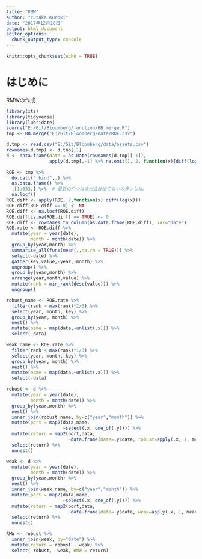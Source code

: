 ```yaml
---
title: "RMW"
author: "Yutaka Kuroki"
date: "2017年12月18日"
output: html_document
editor_options: 
  chunk_output_type: console
---
```


```r
knitr::opts_chunk$set(echo = TRUE)
```


# はじめに
RMWの作成

```r
library(xts)
library(tidyverse)
library(lubridate)
source("E:/Git/Bloomberg/function/BB.merge.R")
tmp <- BB.merge("E:/Git/Bloomberg/data/ROE.csv")
```

```r
d.tmp <- read.csv("E:/Git/Bloomberg/data/assets.csv")
rownames(d.tmp) <- d.tmp[,1]
d <- data.frame(date = as.Date(rownames(d.tmp)[-1]),
                apply(d.tmp[,-1] %>% na.omit(), 2, function(x){diff(log(x))}))
```


```r
ROE <- tmp %>% 
  do.call("rbind",.) %>% 
  as.data.frame() %>% 
  .[1:653,] %>%  # 最近のやつはまだ会計出てないの多いしね。
  na.locf()
ROE.diff <- apply(ROE, 2,function(x) diff(log(x))) 
ROE.diff[ROE.diff == 0] <- NA
ROE.diff <- na.locf(ROE.diff)
ROE.diff[is.na(ROE.diff) == TRUE] <- 0
ROE.diff <- rownames_to_column(as.data.frame(ROE.diff), var="date")
ROE.rate <- ROE.diff %>% 
  mutate(year = year(date),
         month = month(date)) %>% 
  group_by(year,month) %>% 
  summarise_all(funs(mean(.,na.rm = TRUE))) %>% 
  select(-date) %>% 
  gather(key,value,-year,-month) %>% 
  ungroup() %>% 
  group_by(year,month) %>% 
  arrange(year,month,value) %>% 
  mutate(rank = min_rank(desc(value))) %>% 
  ungroup()
```


```r
robust_name <- ROE.rate %>% 
  filter(rank > max(rank)*2/3) %>% 
  select(year, month, key) %>% 
  group_by(year, month) %>% 
  nest() %>% 
  mutate(name = map(data,~unlist(.x))) %>% 
  select(-data)

weak_name <- ROE.rate %>% 
  filter(rank < max(rank)*1/3) %>% 
  select(year, month, key) %>% 
  group_by(year, month) %>% 
  nest() %>% 
  mutate(name = map(data,~unlist(.x))) %>% 
  select(-data)
```

```r
robust <- d %>% 
  mutate(year = year(date),
         month = month(date)) %>% 
  group_by(year,month) %>% 
  nest() %>% 
  inner_join(robust_name, by=c("year","month")) %>% 
  mutate(port = map2(data,name,
                     ~select(.x, one_of(.y)))) %>% 
  mutate(return = map2(port,data,
                       ~data.frame(date=.y$date, robust=apply(.x, 1, mean)))) %>% 
  select(return) %>% 
  unnest()

weak <- d %>% 
  mutate(year = year(date),
         month = month(date)) %>% 
  group_by(year,month) %>% 
  nest() %>% 
  inner_join(weak_name, by=c("year","month")) %>% 
  mutate(port = map2(data,name,
                     ~select(.x, one_of(.y)))) %>% 
  mutate(return = map2(port,data,
                       ~data.frame(date=.y$date, weak=apply(.x, 1, mean)))) %>% 
  select(return) %>% 
  unnest()

RMW <- robust %>% 
  inner_join(weak, by="date") %>% 
  mutate(return = robust - weak) %>% 
  select(-robust, -weak, RMW = return)
```

